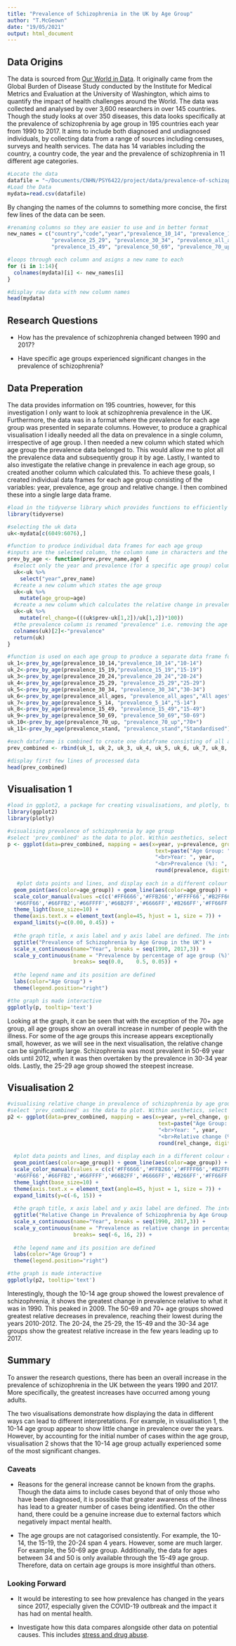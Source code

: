 ```yaml
---
title: "Prevalence of Schizophrenia in the UK by Age Group"
author: "T.McGeown"
date: "19/05/2021"
output: html_document
---
```


## Data Origins

The data is sourced from [Our World in Data](https://ourworldindata.org/). It originally came from the Global Burden of Disease Study conducted by the Institute for Medical Metrics and Evaluation at the University of Washington, which aims to quantify the impact of health challenges around the World. The data was collected and analysed by over 3,600 researchers in over 145 countries. Though the study looks at over 350 diseases, this data looks specifically at the prevalence of schizophrenia by age group in 195 countries each year from 1990 to 2017. It aims to include both diagnosed and undiagnosed individuals, by collecting data from a range of sources including censuses, surveys and health services. The data has 14 variables including the country, a country code, the year and the prevalence of schizophrenia in 11 different age categories.

```r

#Locate the data
datafile = "~/Documents/CNHN/PSY6422/project/data/prevalence-of-schizophrenia-by-age.csv"
#Load the Data
mydata=read.csv(datafile)
```
By changing the names of the columns to something more concise, the first few lines of the data can be seen.

```r

#renaming columns so they are easier to use and in better format
new_names = c("country","code","year","prevalence_10_14", "prevalence_15_19", "prevalence_20_24",
              "prevalence_25_29", "prevalence_30_34", "prevalence_all_ages", "prevalence_5_14", 
              "prevalence_15_49", "prevalence_50_69", "prevalence_70_up", "prevalence_stand")

#loops through each column and asigns a new name to each
for (i in 1:14){
  colnames(mydata)[i] <- new_names[i]
}

#display raw data with new column names
head(mydata)

```
## Research Questions

* How has the prevalence of schizophrenia changed between 1990 and 2017? 

* Have specific age groups experienced significant changes in the prevalence of schizophrenia? 

## Data Preperation

The data provides information on 195 countries, however, for this investigation I only want to look at schizophrenia prevalence in the UK. Furthermore, the data was in a format where the prevalence for each age group was presented in separate columns. However, to produce a graphical visualisation I ideally needed all the data on prevalence in a single column, irrespective of age group. I then needed a new column which stated which age group the prevalence data belonged to. This would allow me to plot all the prevalence data and subsequently group it by age. Lastly, I wanted to also investigate the relative change in prevalence in each age group, so created another column which calculated this. To achieve these goals, I created individual data frames for each age group consisting of the variables: year, prevalence, age group and relative change. I then combined these into a single large data frame.

```r

#load in the tidyverse library which provides functions to efficiently manage data 
library(tidyverse)

#selecting the uk data
uk<-mydata[c(6049:6076),]

#function to produce individual data frames for each age group
#inputs are the selected column, the column name in characters and the age group in characters
prev_by_age <- function(prev,prev_name,age) {
  #select only the year and prevalence (for a specific age group) columns
  uk<-uk %>% 
    select("year",prev_name)
  #create a new column which states the age group
  uk<-uk %>% 
    mutate(age_group=age)
  #create a new column which calculates the relative change in prevalence. It does this by subtracting the prevalence in 1990 for a specific age group from the prevalence of each subsequent year for that age group and dividing by the prevalence in 1990
  uk<-uk %>%
    mutate(rel_change=(((uk$prev-uk[1,2])/uk[1,2])*100))    
  #the prevalence column is renamed "prevalence" i.e. removing the age group from the column name so each data frame is the same and can be later combined
  colnames(uk)[2]<-"prevalence"                        
  return(uk)                                         
}

#function is used on each age group to produce a separate data frame for each
uk_1<-prev_by_age(prevalence_10_14,"prevalence_10_14","10-14")
uk_2<-prev_by_age(prevalence_15_19,"prevalence_15_19","15-19")
uk_3<-prev_by_age(prevalence_20_24,"prevalence_20_24","20-24")
uk_4<-prev_by_age(prevalence_25_29, "prevalence_25_29","25-29")
uk_5<-prev_by_age(prevalence_30_34, "prevalence_30_34","30-34")
uk_6<-prev_by_age(prevalence_all_ages, "prevalence_all_ages","All ages")
uk_7<-prev_by_age(prevalence_5_14, "prevalence_5_14","5-14")
uk_8<-prev_by_age(prevalence_15_49, "prevalence_15_49","15-49")
uk_9<-prev_by_age(prevalence_50_69, "prevalence_50_69","50-69")
uk_10<-prev_by_age(prevalence_70_up, "prevalence_70_up","70+")
uk_11<-prev_by_age(prevalence_stand, "prevalence_stand","Standardised")

#each dataframe is combined to create one dataframe consisting of all age groups in a format that can be used to make graphs
prev_combined <- rbind(uk_1, uk_2, uk_3, uk_4, uk_5, uk_6, uk_7, uk_8, uk_9, uk_10, uk_11)

#display first few lines of processed data
head(prev_combined)
```
## Visualisation 1

```r
#load in ggplot2, a package for creating visualisations, and plotly, to make it interactive. 
library(ggplot2)
library(plotly)

#visualising prevalence of schizophrenia by age group
#select 'prev_combined' as the data to plot. Within aesthetics, select which variable will be plotted on the x and y axes. Include 'group=1' simply to override default behaviour of ggplotly. Assign each of the data variables a better formatted name which will feature when hovering over interactive graph.
p <- ggplot(data=prev_combined, mapping = aes(x=year, y=prevalence, group=1, 
                                               text=paste("Age Group: ", age_group,
                                               "<br>Year: ", year,
                                               "<br>Prevalence (%): ", 
                                               round(prevalence, digits = 4)))) + 
 
   #plot data points and lines, and display each in a different colour dependent on the age group. The specfic colours are defined. A visual style for the graph is selected and the font size defined. The x axis labels are adjusted and the y axis limits are defined.
  geom_point(aes(color=age_group)) + geom_line(aes(color=age_group)) + 
  scale_color_manual(values =c(c('#FF6666','#FFB266','#FFFF66','#B2FF66',
  '#66FF66','#66FFB2','#66FFFF','#66B2FF','#6666FF','#B266FF','#FF66FF'))) +
  theme_light(base_size=10) +
  theme(axis.text.x = element_text(angle=45, hjust = 1, size = 7)) +
  expand_limits(y=c(0.00, 0.45)) +
  
  #the graph title, x axis label and y axis label are defined. The intervals along each axis are also defined.
  ggtitle("Prevalence of Schizophrenia by Age Group in the UK") +
  scale_x_continuous(name="Year", breaks = seq(1990, 2017,3)) + 
  scale_y_continuous(name = "Prevalence by percentage of age group (%)", 
                     breaks= seq(0.0,    0.5, 0.05)) +
  
  #the legend name and its position are defined
  labs(color="Age Group") +
  theme(legend.position="right")

#the graph is made interactive
ggplotly(p, tooltip='text')

```
Looking at the graph, it can be seen that with the exception of the 70+ age group, all age groups show an overall increase in number of people with the illness. For some of the age groups this increase appears exceptionally small, however, as we will see in the next visualisation, the relative change can be significantly large. Schizophrenia was most prevalent in 50-69 year olds until 2012, when it was then overtaken by the prevalence in 30-34 year olds. Lastly, the 25-29 age group showed the steepest increase. 

## Visualisation 2

```r
#visualising relative change in prevalence of schizophrenia by age group
#select 'prev_combined' as the data to plot. Within aesthetics, select which variable will be plotted on the x and y axes. Include 'group=1' simply to override default behaviour of ggplotly. Assign each of the data variables a better formatted name which will feature when hovering over interactive graph.
p2 <- ggplot(data=prev_combined, mapping = aes(x=year, y=rel_change, group=1,
                                                text=paste("Age Group: ", age_group,
                                                "<br>Year: ", year,
                                                "<br>Relative change (%): ", 
                                                round(rel_change, digits = 4)))) +
  
  #plot data points and lines, and display each in a different colour dependent on the age group. The specfic colours are defined. A visual style for the graph is selected and the font size defined. The x axis labels are adjusted and the y axis limits are defined.
  geom_point(aes(color=age_group)) + geom_line(aes(color=age_group)) + 
  scale_color_manual(values = c(c('#FF6666','#FFB266','#FFFF66','#B2FF66',
  '#66FF66','#66FFB2','#66FFFF','#66B2FF','#6666FF','#B266FF','#FF66FF'))) +
  theme_light(base_size=10) +
  theme(axis.text.x = element_text(angle=45, hjust = 1, size = 7)) +
  expand_limits(y=c(-6, 15)) +
  
  #the graph title, x axis label and y axis label are defined. The intervals along each axis are also defined.
  ggtitle("Relative Change in Prevalence of Schizophrenia by Age Group in the UK") +
  scale_x_continuous(name="Year", breaks = seq(1990, 2017,3)) + 
  scale_y_continuous(name = "Prevalence as relative change in percentage of age group (%)", 
                     breaks= seq(-6, 16, 2)) +
  
  #the legend name and its position are defined
  labs(color="Age Group") +
  theme(legend.position="right")

#the graph is made interactive
ggplotly(p2, tooltip='text')
```

Interestingly, though the 10-14 age group showed the lowest prevalence of schizophrenia, it shows the greatest change in prevalence relative to what it was in 1990. This peaked in 2009.
The 50-69 and 70+ age groups showed greatest relative decreases in prevalence, reaching their lowest during the years 2010-2012. The 20-24, the 25-29, the 15-49 and the 30-34 age groups show the greatest relative increase in the few years leading up to 2017.

## Summary

To answer the research questions, there has been an overall increase in the prevalence of schizophrenia in the UK between the years 1990 and 2017. More specifically, the greatest increases have occurred among young adults.

The two visualisations demonstrate how displaying the data in different ways can lead to different interpretations. For example, in visualisation 1, the 10-14 age group appear to show little change in prevalence over the years. However, by accounting for the initial number of cases within the age group, visualisation 2 shows that the 10-14 age group actually experienced some of the most significant changes.

### Caveats
* Reasons for the general increase cannot be known from the graphs. Though the data aims to include cases beyond that of only those who have been diagnosed, it is possible that greater awareness of the illness has lead to a greater number of cases being identified. On the other hand, there could be a genuine increase due to external factors which negatively impact mental health.

* The age groups are not catagorised consistently. For example, the 10-14, the 15-19, the 20-24 span 4 years. However, some are much larger. For example, the 50-69 age group. Additionally, the data for ages between 34 and 50 is only available through the 15-49 age group. Therefore, data on certain age groups is more insightful than others.

### Looking Forward
* It would be interesting to see how prevalence has changed in the years since 2017, especially given the COVID-19 outbreak and the impact it has had on mental health.

* Investigate how this data compares alongside other data on potential causes. This includes [stress and drug abuse](https://www.nhs.uk/mental-health/conditions/schizophrenia/causes/).
